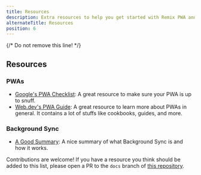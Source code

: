 ```yaml
---
title: Resources
description: Extra resources to help you get started with Remix PWA and PWAs in general.
alternateTitle: Resources
position: 6
---
```


{/* Do not remove this line! */}

## Resources

### PWAs

- [Google's PWA Checklist](https://developers.google.com/web/progressive-web-apps/checklist): A great resource to make sure your PWA is up to snuff.
- [Web.dev's PWA Guide](https://web.dev/progressive-web-apps/): A great resource to learn more about PWAs in general. It contains a lot of stuffs like
cookbooks, guides, and more.

### Background Sync

- [A Good Summary](https://github.com/WICG/background-sync/blob/main/explainers/sync-explainer.md): A nice summary of what Background Sync is and how it works.

Contributions are welcome! If you have a resource you think should be added to this list, please open a PR to the `docs` branch of [this repository](https://github.com/ShafSpecs/remix-pwa-docs).